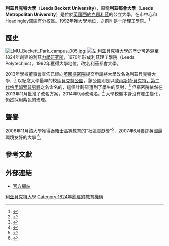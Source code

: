 {{noteTA|G1=UK Places}}
{{Infobox university
|name=利茲貝克特大學<br>Leeds Beckett University|image_name=Leeds Beckett University logo 2014.png|caption=
|motto=
|established=1992年獲大學地位<br /> 1824年為利茲力學研究所
|type=[[公立大學|公立大學]]
|endowment=£1.39億<ref>{{cite web|url=http://www.leedsbeckett.ac.uk/~/media/files/about/governance/financial-statements/fr_financial_statements_13.pdf?la=en|title=Leeds Metropolitan University Financial Statements for the year ended 31st July 2013|format=PDF|publisher=Leedsbeckett.ac.uk|accessdate=12 November 2014|archive-date=2020-06-19|archive-url=https://web.archive.org/web/20200619160944/https://www.leedsbeckett.ac.uk/~/media/files/about/governance/financial-statements/fr_financial_statements_13.pdf?la=en|dead-url=no}}</ref>
|budget=£1.995億<ref name="financials">{{cite web|url=http://www.leedsbeckett.ac.uk/~/media/files/about/governance/financial-statements/fr_financial_statements_14.pdf?la=en|title=Leeds Beckett University Financial Statements For the year ended 31st July 2014|publisher=Leeds Metropolitan University|format=PDF|accessdate=12 November 2014|archive-date=2020-06-19|archive-url=https://web.archive.org/web/20200619160948/https://www.leedsbeckett.ac.uk/~/media/files/about/governance/financial-statements/fr_financial_statements_14.pdf?la=en|dead-url=no}}</ref>
|staff=3601<ref>[http://www.leedsmet.ac.uk/staff/files/Apr_2012_Staff_Profile.pdf Staff Profile at April 2012]{{dead link|date=2017年11月 |bot=InternetArchiveBot |fix-attempted=yes }} - from official website</ref>
|chancellor=Sir Bob Murray CBE
|vice_chancellor=Peter Slee<ref name="LeedsBeckettPeterSlee">{{cite news|title=Leeds Beckett VC takes up post|first=Press|last=Office|url=http://www.leedsbeckett.ac.uk/news/0915-leeds-beckett-vc-takes-up-post/|publisher=leedsbeckett.ac.uk|date=1 September 2015|accessdate=1 September 2015|archive-date=2020-10-26|archive-url=https://web.archive.org/web/20201026095432/https://www.leedsbeckett.ac.uk/news/0915-leeds-beckett-vc-takes-up-post/|dead-url=no}}</ref>
| students       = {{HESA student population|INSTID=0064}}（{{HESA year}}）<ref name="HESA citation">{{HESA citation}}</ref>
| undergrad      = {{HESA undergraduate population|INSTID=0064}}（{{HESA year}}）<ref name="HESA citation"/>
| postgrad       = {{HESA postgraduate population|INSTID=0064}}（{{HESA year}}）<ref name="HESA citation"/>
|other=
|city=[[利茲|利茲]]
|state=
|country=[[英格蘭|英格蘭]]
|campus=[[都市|都市]]
|colours=紫色
|affiliations=
|footnotes=
|website=http://www.leedsmet.ac.uk/
|logo=
}}

'''利茲貝克特大學'''（'''Leeds Beckett University'''），原稱'''利茲都會大學'''（'''Leeds Metropolitan University'''）是位於[[英國|英國]][[西約克郡|西約克郡]][[利茲|利茲]]的公立大學，在市中心和Headingley郊區有分校區。1992年獲大學地位，之前則是一所[[理工學院|理工學院]]。<ref>{{Cite web |url=http://www.hesa.ac.uk/dox/dataTables/studentsAndQualifiers/download/institution0809.xls?v=1.0 |title=HESA Statistics - Higher Education numbers 2008/2009 |accessdate=2013-12-16 |archive-date=2013-07-21 |archive-url=https://www.webcitation.org/6IGu5SxgF?url=http://www.hesa.ac.uk/dox/dataTables/studentsAndQualifiers/download/institution0809.xls?v=1.0 |dead-url=no }}</ref>

==歷史==
[[File:LMU_Beckett_Park_campus_005.jpg|thumb]]
[[File:Leeds_Beckett_University_Carnegie_Pavilion_8_July_2017.jpg|左]]
利茲貝克特大學的歷史可追溯至1824年創建的利茲[[力學研究所|力學研究所]]，1970年形成利茲理工學院（Leeds Polytechnic）。1992年獲得大學地位，改名利茲都會大學。

2013年學校董事會宣佈已經向[[英國樞密院|英國樞密院]]提交申請將大學改名為利茲貝克特大學，<ref>{{cite web|url=http://www.bbc.co.uk/news/uk-england-leeds-23488414|title=Leeds Metropolitan aims to become Leeds Beckett University|publisher=BBC News|date=29 July 2013|accessdate=7 April 2014|archive-date=2020-06-19|archive-url=https://web.archive.org/web/20200619161049/https://www.bbc.co.uk/news/uk-england-leeds-23488414|dead-url=no}}</ref> 以紀念大學最早的校區[[貝克特公園|貝克特公園]]，該公園則是以[[歐內斯特·貝克特，第二代格里姆索普男爵|歐內斯特·貝克特，第二代格里姆索普男爵]]之名命名的，這個計劃雖遭到了學生的反對，<ref>{{cite web|url=http://www.bbc.co.uk/news/uk-england-leeds-22703980|title=Students' backlash at Leeds Met Uni name change plan|publisher=BBC News|date=31 May 2013|accessdate=7 April 2014|archive-date=2020-06-19|archive-url=https://web.archive.org/web/20200619161052/https://www.bbc.co.uk/news/uk-england-leeds-22703980|dead-url=no}}</ref> 但樞密院依然在2013年11月批准了改名方案，2014年9月改現名。<ref>{{cite web|url=http://www.leedsbeckett.ac.uk/news/beckett-given-go-ahead22112013.htm?type=external|publisher=Leeds Beckett University|title=Beckett given go ahead|date=22 November 2013|accessdate=7 April 2013|deadurl=yes|archiveurl=https://web.archive.org/web/20141031055639/http://www.leedsbeckett.ac.uk/news/beckett-given-go-ahead22112013.htm?type=external|archivedate=2014年10月31日}}</ref> 大學校徽本身沒有發生變化，仍然採用紫色的玫瑰。

==聲譽==
{{Infobox UK university rankings
| ARWU_N = 
| ARWU_W =
| QS_N =
| USNWR_G_W = 1455
| THE_N = 67
| THE_W = 601-800
| LINE_1 = 0
| Complete = 121
| The_Guardian = 120
| Times/Sunday_Times = 123
| LINE_2 = 0
| TEF = Silver
}}
2006年11月該大學獲得[[泰晤士高等教育|泰晤士高等教育]]的“社區貢獻獎”<ref>{{cite web|url=http://www.lmu.ac.uk/internat/award.htm|title=Leeds Met – finalist in the Times Higher University of the Year award|accessdate=24 August 2009|deadurl=yes|archiveurl=https://web.archive.org/web/20090725065625/http://www.lmu.ac.uk/internat/award.htm|archivedate=2009-07-25}}</ref>，2007年6月獲評英國最環境友好的大學
<ref name="guardian green league">{{cite web|url=http://education.guardian.co.uk/higher/news/story/0,,2104028,00.html|title=Leeds Met tops green university league table|publisher=The Guardian|date=15 June 2007|accessdate=17 June 2007|archive-date=2008-10-13|archive-url=https://web.archive.org/web/20081013074244/http://education.guardian.co.uk/higher/news/story/0,,2104028,00.html|dead-url=no}}</ref>。

== 參考文獻==
{{Reflist|2}}

==外部連結 ==
{{Commons category|Leeds Metropolitan University}}
* [http://www.leedsmet.ac.uk/ 官方網站] {{Wayback|url=http://www.leedsmet.ac.uk/ |date=20110923193147 }}

{{英國大學}}

[[Category:利茲貝克特大學|]]
[[Category:1824年創建的教育機構|Category:1824年創建的教育機構]]
